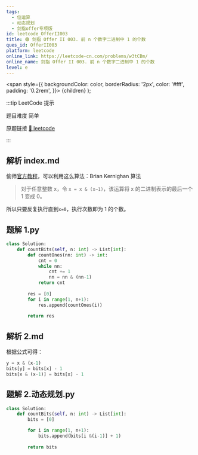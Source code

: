 ```yaml
---
tags:
  - 位运算
  - 动态规划
  - 剑指offer专项版
id: leetcode_OfferII003
title: 🟢 剑指 Offer II 003. 前 n 个数字二进制中 1 的个数
ques_id: OfferII003
platform: leetcode
online_link: https://leetcode-cn.com/problems/w3tCBm/
online_name: 剑指 Offer II 003. 前 n 个数字二进制中 1 的个数
level: e
---
```


  <span
    style={{
      backgroundColor: color,
      borderRadius: '2px',
      color: '#fff',
      padding: '0.2rem',
    }}>
    {children}
  </span>
);

:::tip LeetCode 提示

题目难度 <Highlight color="#00b8a3">简单</Highlight>

原题链接 [🔗 leetcode](https://leetcode-cn.com/problems/w3tCBm/)

:::

## 解析 index.md

 偷师[官方教程](https://leetcode-cn.com/problems/w3tCBm/solution/qian-n-ge-shu-zi-er-jin-zhi-zhong-1-de-g-fkjq/)，可以利用这么算法：Brian Kernighan 算法


> 对于任意整数 x，令 `x = x & (x−1)`，该运算将 x 的二进制表示的最后一个 1 变成 0。

所以只要反复执行直到`x=0`，执行次数即为 1 的个数。



## 题解 1.py

```py
class Solution:
    def countBits(self, n: int) -> List[int]:
        def countOnes(nn: int) -> int:
            cnt = 0
            while nn:
                cnt += 1
                nn = nn & (nn-1)
            return cnt
        
        res = [0]
        for i in range(1, n+1):
            res.append(countOnes(i))
        
        return res
```

## 解析 2.md

 根据公式可得：

```py
y = x & (x-1)
bits[y] = bits[x] - 1
bits[x & (x-1)] = bits[x] - 1
```



## 题解 2.动态规划.py

```py
class Solution:
    def countBits(self, n: int) -> List[int]:
        bits = [0]

        for i in range(1, n+1):
            bits.append(bits[i &(i-1)] + 1)
        
        return bits
```


